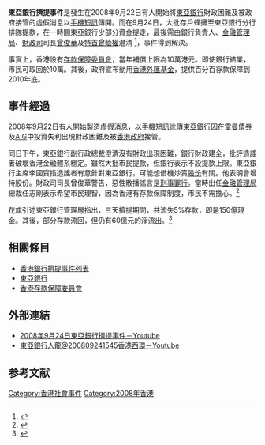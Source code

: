 '''東亞銀行擠提事件'''是發生在2008年9月22日有人開始將[[東亞銀行|東亞銀行]]財政困難及被政府接管的虛假消息以[[手機|手機]][[短訊|短訊]]傳開。而在9月24日，大批存戶蜂擁至東亞銀行分行排隊提款，在一時間東亞銀行少部分資金提走，最後需由銀行負責人、[[金融管理局|金融管理局]]、[[財政司|財政司]]司長[[曾俊華|曾俊華]]及[[特首|特首]][[曾蔭權|曾蔭權]]澄清 <ref>{{Cite web |url=http://property.mpfinance.com/cfm/pc3.cfm?File=20080929%2Fpca01%2F1.txt |title=東亞“擠提”事件幸得及早解決－五色專欄－按揭攻略－明報置業網 |accessdate=2021-01-22 |archive-date=2016-03-05 |archive-url=https://web.archive.org/web/20160305012531/http://property.mpfinance.com/cfm/pc3.cfm?File=20080929%2Fpca01%2F1.txt |dead-url=no }}</ref>，事件得到解決。

事實上，香港設有[[香港存款保障委員會|存款保障委員會]]，當年補償上限為10萬港元。即使銀行結業，市民可取回於10萬。其後，政府宣布動用[[香港外匯基金|香港外匯基金]]，提供百分百存款保障到2010年底。

==事件經過==
2008年9月22日有人開始製造虛假消息，以[[手機|手機]][[短訊|短訊]]訛傳[[東亞銀行|東亞銀行]]因在[[雷曼債券|雷曼債券]]及[[AIG|AIG]]中投資失利出現財政困難及被[[香港政府|香港政府]]接管。

同日下午，東亞銀行副行政總裁澄清沒有財政出現困難，銀行財政建全，批評造謠者破壞香港金融體系穩定。雖然大批市民提款，但銀行表示不設提款上限。東亞銀行主席李國寶指造謠者有意針對東亞銀行，可能想借機炒賣[[股份|股份]]有關。他表明會增持股份。財政司司長曾俊華警告，惡性散播謠言是[[刑事罪行|刑事罪行]]。當時出任[[金融管理局|金融管理局]]總裁任志剛表示希望市民理智，因為香港有存款保障制度，市民不需擔心。<ref>{{Cite web |url=http://www.youtube.com/watch?v=2fQJOxNb0sI |title=2008年9月24日東亞銀行擠提事件－Youtube |accessdate=2010年2月25日 |archive-date=2016年4月9日 |archive-url=https://web.archive.org/web/20160409184159/https://www.youtube.com/watch?v=2fQJOxNb0sI |dead-url=no }}</ref>

花旗引述東亞銀行管理層指出，三天擠提期間，共流失5%存款，即是150億現金。其後，部分存款流回，但仍有60億元的淨流出。<ref>{{cite news|title=謠言打擊    東亞擠提流失60億元|url=http://hk.apple.nextmedia.com/financeestate/art/20081024/11759940|date=2008-10-24|accessdate=2016-04-30|archive-date=2016-05-31|archive-url=https://web.archive.org/web/20160531171255/http://hk.apple.nextmedia.com/financeestate/art/20081024/11759940|dead-url=no}}</ref>

==相關條目==
*[[香港銀行擠提事件列表|香港銀行擠提事件列表]]
*[[東亞銀行|東亞銀行]]
*[[香港存款保障委員會|香港存款保障委員會]]

==外部連結==
*[http://www.youtube.com/watch?v=2fQJOxNb0sI 2008年9月24日東亞銀行擠提事件－Youtube]{{Wayback|url=http://www.youtube.com/watch?v=2fQJOxNb0sI |date=20160409184159 }}
*[http://www.youtube.com/watch?v=pKhs6fNus0U&feature=related 東亞銀行人龍@200809241545香港西環－Youtube]{{Wayback|url=http://www.youtube.com/watch?v=pKhs6fNus0U&feature=related |date=20190214032944 }}

==参考文献==
<div class="references-small">
<references />
</div>

[[Category:香港社會事件|Category:香港社會事件]]
[[Category:2008年香港|Category:2008年香港]]
